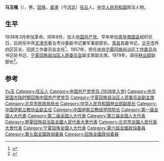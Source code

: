'''马玉槐'''（{{bd|1917年||2010年|6月7日}}），男，[[回族|回族]]，[[直隶|直隶]]（今[[河北省|河北]]）[[任丘县|任丘]]人，[[中华人民共和国|中华人民共和国]]政治人物。

== 生平 ==
1938年3月参加革命。同年9月，加入[[中国共产党|中国共产党]]。早年参加[[青年救国会|青年救国会]]组织抗日，后担任中共[[天津市|天津市]]委五市分委副书记兼军事部部长、[[青县|青县]]县委书记，[[北平市|北平市]]外四区区长、回民工作委员会主任<ref>{{cite news|title=马玉槐同志生平|url=http://news.163.com/10/0611/09/68SVEF9A000146BC.html|accessdate=2013-11-10|newspaper=网易|archive-url=https://web.archive.org/web/20131110152220/http://news.163.com/10/0611/09/68SVEF9A000146BC.html|archive-date=2013-11-10|dead-url=yes}}</ref>。1957年，担任[[中共宁夏回族自治区工作委员会|中共宁夏回族自治区工作委员会]]书记处书记、[[宁夏回族自治区人民委员会|宁夏回族自治区人民委员会]]副主席副主席。1979年，调任[[中华人民共和国林业部|林业部]]副部长<ref>{{cite news|title=马玉槐同志因病在北京逝世|url=http://www.greentimes.com/green/news/yaowen/zhxw/content/2010-06/11/content_95565.htm|accessdate=2013-11-10|newspaper=中国林业信息网|archive-url=https://web.archive.org/web/20131110152231/http://www.greentimes.com/green/news/yaowen/zhxw/content/2010-06/11/content_95565.htm|archive-date=2013-11-10|dead-url=yes}}</ref>。

== 参考 ==
{{Reflist}}

{{中国政治人物小作品}}
{{Navboxes
| title  = 马玉槐在[[中国伊斯兰教协会|中国伊斯兰教协会]]的职务
| list1  =
{{中国伊斯兰教协会第一届委员会}}
{{中国伊斯兰教协会第二届委员会}}
{{中国伊斯兰教协会第三届委员会}}
}}

{{Authority control}}
{{DEFAULTSORT:Ma馬}}
[[Category:馬姓|Yu玉]]
[[Category:任丘人|Category:任丘人]]
[[Category:中国共产党党员_(1938年入党)|Category:中国共产党党员 (1938年入党)]]
[[Category:中华民国大陆时期回族中国共产党党员|Category:中华民国大陆时期回族中国共产党党员]]
[[Category:宁夏回族自治区人民委员会副主席|Category:宁夏回族自治区人民委员会副主席]]
[[Category:北京市民政局局长|Category:北京市民政局局长]]
[[Category:中华人民共和国林业部副部长|Category:中华人民共和国林业部副部长]]
[[Category:中国伊斯兰教协会副主任|Category:中国伊斯兰教协会副主任]]
[[Category:中国伊斯兰教经学院院长|Category:中国伊斯兰教经学院院长]]
[[Category:第一届全国人大代表|Category:第一届全国人大代表]]
[[Category:第二届全国人大代表|Category:第二届全国人大代表]]
[[Category:第三届全国人大代表|Category:第三届全国人大代表]]
[[Category:寧夏回族自治區全國人民代表大會代表|Category:寧夏回族自治區全國人民代表大會代表]]
[[Category:北京市全國人民代表大會代表|Category:北京市全國人民代表大會代表]]
[[Category:宁夏回族全国人大代表|Category:宁夏回族全国人大代表]]
[[Category:第六屆全國政協委員|Category:第六屆全國政協委員]]
[[Category:第七屆全國政協委員|Category:第七屆全國政協委員]]
[[Category:回族全國政協委員|Category:回族全國政協委員]]